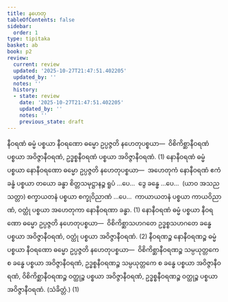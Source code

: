 ```yaml
---
title: နဟေတု
tableOfContents: false
sidebar:
  order: 1
type: tipitaka
basket: ab
book: p2
review:
  current: review
  updated: '2025-10-27T21:47:51.402205'
  updated_by: ''
  notes: ''
  history:
  - state: review
    date: '2025-10-27T21:47:51.402205'
    updated_by: ''
    notes: ''
    previous_state: draft
---
```



<ReviewStatus review={frontmatter.review} showDetails={true} />

<HypothesisAnnotation frontmatter={frontmatter} />

<DynamicBreadcrumb />

<Division number="16" book="p2" e="ch" v="38" p="214">

<Paragraph number="1925" book="p2">
နီဝရဏံ ဓမ္မံ ပစ္စယာ နီဝရဏော ဓမ္မော ဥပ္ပဇ္ဇတိ နဟေတုပစ္စယာ—  ဝိစိကိစ္ဆာနီဝရဏံ ပစ္စယာ အဝိဇ္ဇာနီဝရဏံ, ဥဒ္ဓစ္စနီဝရဏံ ပစ္စယာ အဝိဇ္ဇာနီဝရဏံ. (1)
</Paragraph>

<Paragraph number="1926" book="p2">
နောနီဝရဏံ ဓမ္မံ ပစ္စယာ နောနီဝရဏော ဓမ္မော ဥပ္ပဇ္ဇတိ နဟေတုပစ္စယာ—  အဟေတုကံ နောနီဝရဏံ ဧကံ ခန္ဓံ ပစ္စယာ တယော ခန္ဓာ စိတ္တသမုဋ္ဌာနဉ္စ ရူပံ …ပေ…  ဒွေ ခန္ဓေ …ပေ…  (ယာဝ အသညသတ္တာ) စက္ခာယတနံ ပစ္စယာ စက္ခုဝိညာဏံ …ပေ…  ကာယာယတနံ ပစ္စယာ ကာယဝိညာဏံ, ဝတ္ထုံ ပစ္စယာ အဟေတုကာ နောနီဝရဏာ ခန္ဓာ. (1)
</Paragraph>

<Paragraph number="1927" book="p2">
နောနီဝရဏံ ဓမ္မံ ပစ္စယာ နီဝရဏော ဓမ္မော ဥပ္ပဇ္ဇတိ နဟေတုပစ္စယာ—  ဝိစိကိစ္ဆာသဟဂတေ ဥဒ္ဓစ္စသဟဂတေ ခန္ဓေ ပစ္စယာ အဝိဇ္ဇာနီဝရဏံ, ဝတ္ထုံ ပစ္စယာ အဝိဇ္ဇာနီဝရဏံ. (2)
</Paragraph>

</Division>
<Division number="17" book="p2" e="ch" v="38" p="214">

<Paragraph number="1928" book="p2">
နီဝရဏဉ္စ နောနီဝရဏဉ္စ ဓမ္မံ ပစ္စယာ နီဝရဏော ဓမ္မော ဥပ္ပဇ္ဇတိ နဟေတုပစ္စယာ—  ဝိစိကိစ္ဆာနီဝရဏဉ္စ သမ္ပယုတ္တကေ စ ခန္ဓေ ပစ္စယာ အဝိဇ္ဇာနီဝရဏံ, ဥဒ္ဓစ္စနီဝရဏဉ္စ သမ္ပယုတ္တကေ စ ခန္ဓေ ပစ္စယာ အဝိဇ္ဇာနီဝရဏံ, ဝိစိကိစ္ဆာနီဝရဏဉ္စ ဝတ္ထုဉ္စ ပစ္စယာ အဝိဇ္ဇာနီဝရဏံ, ဥဒ္ဓစ္စနီဝရဏဉ္စ ဝတ္ထုဉ္စ ပစ္စယာ အဝိဇ္ဇာနီဝရဏံ. (သံခိတ္တံ.) (1)
</Paragraph>
</Division>